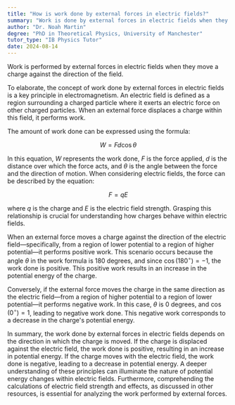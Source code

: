 ```yaml
---
title: "How is work done by external forces in electric fields?"
summary: "Work is done by external forces in electric fields when they move a charge against the field's direction."
author: "Dr. Noah Martin"
degree: "PhD in Theoretical Physics, University of Manchester"
tutor_type: "IB Physics Tutor"
date: 2024-08-14
---
```


Work is performed by external forces in electric fields when they move a charge against the direction of the field.

To elaborate, the concept of work done by external forces in electric fields is a key principle in electromagnetism. An electric field is defined as a region surrounding a charged particle where it exerts an electric force on other charged particles. When an external force displaces a charge within this field, it performs work.

The amount of work done can be expressed using the formula:

$$
W = F d \cos \theta
$$

In this equation, $W$ represents the work done, $F$ is the force applied, $d$ is the distance over which the force acts, and $\theta$ is the angle between the force and the direction of motion. When considering electric fields, the force can be described by the equation:

$$
F = qE
$$

where $q$ is the charge and $E$ is the electric field strength. Grasping this relationship is crucial for understanding how charges behave within electric fields.

When an external force moves a charge against the direction of the electric field—specifically, from a region of lower potential to a region of higher potential—it performs positive work. This scenario occurs because the angle $\theta$ in the work formula is $180$ degrees, and since $\cos(180^\circ) = -1$, the work done is positive. This positive work results in an increase in the potential energy of the charge.

Conversely, if the external force moves the charge in the same direction as the electric field—from a region of higher potential to a region of lower potential—it performs negative work. In this case, $\theta$ is $0$ degrees, and $\cos(0^\circ) = 1$, leading to negative work done. This negative work corresponds to a decrease in the charge's potential energy.

In summary, the work done by external forces in electric fields depends on the direction in which the charge is moved. If the charge is displaced against the electric field, the work done is positive, resulting in an increase in potential energy. If the charge moves with the electric field, the work done is negative, leading to a decrease in potential energy. A deeper understanding of these principles can illuminate the nature of potential energy changes within electric fields. Furthermore, comprehending the calculations of electric field strength and effects, as discussed in other resources, is essential for analyzing the work performed by external forces.
    